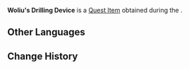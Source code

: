 {{Item Infobox
|id           = 120758
|image        = Item Parcel.png
|type         = Quest Items
|quality      = 0
|description  = A box that contains a drilling device. Who knows what it'll dig up, exactly...
|source1      = [[Temporary Acclimatization]]
|source2      = 
|source3      = 
|source4      = 
|source5      = 
}}
'''Woliu's Drilling Device''' is a [[Quest Item]] obtained during the {{Quest|Temporary Acclimatization}}.
<!--
==Location==
<gallery>

</gallery>
-->
==Other Languages==
{{Other Languages
|en      = Woliu's Drilling Device
|zhs     = 斡流的钻探装置
|zhs_rm  = 
|zht     = 斡流的鑽探裝置
|zht_rm  = 
|ja      = 斡流の掘削装置
|ja_rm   = Kanryuu no Kussaku Souchi{{Assumed}}
|ko      = 간유의 시추 장치
|ko_rm   = 
|es      = Instrumentos perforadores de Woliu
|fr      = Appareil de forage de Woliu
|ru      = Бурильное устройство Во Лю
|th      = เครื่องมือขุดเจาะของ Woliu
|th_rm   = 
|vi      = Máy Khoan Của Woliu 
|de      = Wolius Bohrer
|id      = Perangkat Bor Woliu
|pt      = Dispositivo de Perfuração de Woliu
|tr      = Woliu'nun Kazı Ekipmanı
|it      = Meccanismo di trivellazione di Woliu
}}

==Change History==
{{Change History|4.4}}
